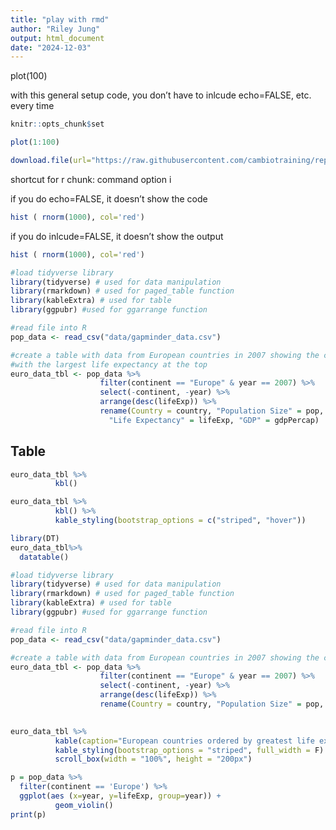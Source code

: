 ```yaml
---
title: "play with rmd"
author: "Riley Jung"
output: html_document
date: "2024-12-03"
---
```


plot(100)

with this general setup code, you don't have to inlcude echo=FALSE, etc. every time 
```r
knitr::opts_chunk$set
```


```r
plot(1:100)
```

```r
download.file(url="https://raw.githubusercontent.com/cambiotraining/reproducibility-training/master/data/gapminder_data.csv", destfile="data/gapminder_data.csv")
```

shortcut for r chunk: command option i 

if you do echo=FALSE, it doesn't show the code 

```r
hist ( rnorm(1000), col='red')
```

if you do inlcude=FALSE, it doesn't show the output 

```r
hist ( rnorm(1000), col='red')
```

```r

#load tidyverse library
library(tidyverse) # used for data manipulation
library(rmarkdown) # used for paged_table function
library(kableExtra) # used for table
library(ggpubr) #used for ggarrange function 

#read file into R
pop_data <- read_csv("data/gapminder_data.csv")

#create a table with data from European countries in 2007 showing the countries 
#with the largest life expectancy at the top 
euro_data_tbl <- pop_data %>% 
                    filter(continent == "Europe" & year == 2007) %>% 
                    select(-continent, -year) %>% 
                    arrange(desc(lifeExp)) %>% 
                    rename(Country = country, "Population Size" = pop, 
                      "Life Expectancy" = lifeExp, "GDP" = gdpPercap)

```

## Table 

```r
euro_data_tbl %>% 
          kbl()
```

```r
euro_data_tbl %>% 
          kbl() %>%
          kable_styling(bootstrap_options = c("striped", "hover")) 
```

```r
library(DT)
euro_data_tbl%>%
  datatable()
```

```r
#load tidyverse library
library(tidyverse) # used for data manipulation
library(rmarkdown) # used for paged_table function
library(kableExtra) # used for table
library(ggpubr) #used for ggarrange function 

#read file into R
pop_data <- read_csv("data/gapminder_data.csv")

#create a table with data from European countries in 2007 showing the countries with the largest life expectancy at the top 
euro_data_tbl <- pop_data %>% 
                    filter(continent == "Europe" & year == 2007) %>% 
                    select(-continent, -year) %>% 
                    arrange(desc(lifeExp)) %>% 
                    rename(Country = country, "Population Size" = pop, "Life Expectancy" = lifeExp, "GDP" = gdpPercap)
                    
```

```r
euro_data_tbl %>% 
          kable(caption="European countries ordered by greatest life expectancy from 2007 data") %>% 
          kable_styling(bootstrap_options = "striped", full_width = F) %>% 
          scroll_box(width = "100%", height = "200px")
```

```r
p = pop_data %>%
  filter(continent == 'Europe') %>%
  ggplot(aes (x=year, y=lifeExp, group=year)) + 
          geom_violin()
print(p)
```

